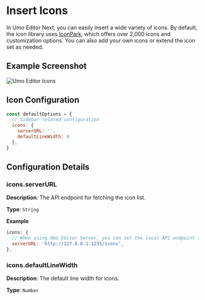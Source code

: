 # Insert Icons

In Umo Editor Next, you can easily insert a wide variety of icons. By default, the icon library uses [IconPark](https://iconpark.oceanengine.com/official), which offers over 2,000 icons and customization options. You can also add your own icons or extend the icon set as needed.

## Example Screenshot

![Umo Editor Icons](/demos/icons-en.png)

## Icon Configuration

```js
const defaultOptions = {
  // Sidebar related configuration
  icons: {
    serverURL: '',
    defaultLineWidth: 4
  },
}
```

## Configuration Details

### icons.serverURL

**Description**: The API endpoint for fetching the icon list.

**Type**: `String`

**Example**

```js
icons: {
  // When using Umo Editor Server, you can set the local API endpoint for development as:
  serverURL: 'http://127.0.0.1:1235/icons',
},
```

### icons.defaultLineWidth

**Description**: The default line width for icons.

**Type**: `Number`